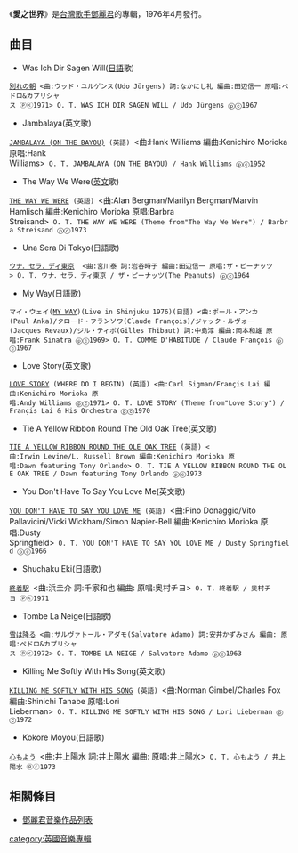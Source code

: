 
{{unreferenced|time=2011-04-19T09:37:54+00:00}}

{{Album infobox | <!-- See Wikipedia:WikiProject_Albums -->
|  Name        = 愛之世界
|  Type        = 專輯
|  Artist      = [[鄧麗君|鄧麗君]]
|  Cover       =
|  Released    = 1976年4月
|  Recorded    = 
|  Genre       = [[日/英語流行音樂|日/英語流行音樂]]
|  Length      = 
|  Label       = [[寶麗金|寶麗多]]
|  Number      =
|  Producer    = [[鄧錫泉|鄧錫泉]]
|  This album  = 愛之世界 <br />(1976)
|  Next album  = [[Greatest_Hits|Greatest Hits]]<br />(1977)
}}

《'''愛之世界'''》是[[台灣|台灣]][[歌手|歌手]][[鄧麗君|鄧麗君]]的專輯，1976年4月發行。

== 曲目 ==
*Was Ich Dir Sagen Will([[日語|日語]]歌)
 [[別れの朝|別れの朝]] <曲:ウッド・ユルゲンス(Udo Jürgens) 詞:なかにし礼 編曲:田辺信一 原唱:ペドロ&カプリシャス ⓟⓒ1971> O. T. WAS ICH DIR SAGEN WILL / Udo Jürgens ⓟⓒ1967

*Jambalaya(英文歌)
 [[JAMBALAYA_(ON_THE_BAYOU)|JAMBALAYA (ON THE BAYOU)]] (英語) <曲:Hank Williams 編曲:Kenichiro Morioka 原唱:Hank Williams> O. T. JAMBALAYA (ON THE BAYOU) / Hank Williams ⓟⓒ1952

*The Way We Were([[英文|英文]]歌)
 [[THE_WAY_WE_WERE|THE WAY WE WERE]] (英語) <曲:Alan Bergman/Marilyn Bergman/Marvin Hamlisch 編曲:Kenichiro Morioka 原唱:Barbra Streisand> O. T. THE WAY WE WERE (Theme from"The Way We Were") / Barbra Streisand ⓟⓒ1973

*Una Sera Di Tokyo(日語歌)
 [[ウナ．セラ．ディ東京|ウナ．セラ．ディ東京]]  <曲:宮川泰 詞:岩谷時子 編曲:田辺信一 原唱:ザ・ピーナッツ> O. T. ウナ．セラ．ディ東京 / ザ・ピーナッツ(The Peanuts) ⓟⓒ1964

*My Way(日語歌)
 マイ・ウェイ([[MY_WAY|MY WAY]])(Live in Shinjuku 1976)(日語) <曲:ポール・アンカ(Paul Anka)/クロード・フランソワ(Claude François)/ジャック・ルヴォー(Jacques Revaux)/ジル・ティボ(Gilles Thibaut) 詞:中島淳 編曲:岡本和雄 原唱:Frank Sinatra ⓟⓒ1969> O. T. COMME D'HABITUDE / Claude François ⓟⓒ1967

*Love Story(英文歌)
 [[LOVE_STORY|LOVE STORY]] (WHERE DO I BEGIN) (英語) <曲:Carl Sigman/Françis Lai 編曲:Kenichiro Morioka 原唱:Andy Williams ⓟⓒ1971> O. T. LOVE STORY (Theme from"Love Story") / Françis Lai & His Orchestra ⓟⓒ1970

*Tie A Yellow Ribbon Round The Old Oak Tree(英文歌)
 [[TIE_A_YELLOW_RIBBON_ROUND_THE_OLE_OAK_TREE|TIE A YELLOW RIBBON ROUND THE OLE OAK TREE]] (英語) <曲:Irwin Levine/L. Russell Brown 編曲:Kenichiro Morioka 原唱:Dawn featuring Tony Orlando> O. T. TIE A YELLOW RIBBON ROUND THE OLE OAK TREE / Dawn featuring Tony Orlando ⓟⓒ1973

*You Don't Have To Say You Love Me(英文歌)
 [[YOU_DON'T_HAVE_TO_SAY_YOU_LOVE_ME|YOU DON'T HAVE TO SAY YOU LOVE ME]] (英語) <曲:Pino Donaggio/Vito Pallavicini/Vicki Wickham/Simon Napier-Bell 編曲:Kenichiro Morioka 原唱:Dusty Springfield> O. T. YOU DON'T HAVE TO SAY YOU LOVE ME / Dusty Springfield ⓟⓒ1966

*Shuchaku Eki(日語歌)
 [[終着駅|終着駅]] <曲:浜圭介 詞:千家和也 編曲: 原唱:奥村チヨ> O. T. 終着駅 / 奥村チヨ ⓟⓒ1971

*Tombe La Neige(日語歌)
 [[雪は降る|雪は降る]] <曲:サルヴァトール・アダモ(Salvatore Adamo) 詞:安井かずみさん 編曲: 原唱:ペドロ&カプリシャス ⓟⓒ1972> O. T. TOMBE LA NEIGE / Salvatore Adamo ⓟⓒ1963

*Killing Me Softly With His Song(英文歌)
 [[KILLING_ME_SOFTLY_WITH_HIS_SONG|KILLING ME SOFTLY WITH HIS SONG]] (英語) <曲:Norman Gimbel/Charles Fox 編曲:Shinichi Tanabe 原唱:Lori Lieberman> O. T. KILLING ME SOFTLY WITH HIS SONG / Lori Lieberman ⓟⓒ1972

*Kokore Moyou(日語歌)
 [[心もよう|心もよう]] <曲:井上陽水 詞:井上陽水 編曲: 原唱:井上陽水> O. T. 心もよう / 井上陽水 ⓟⓒ1973

==相關條目==
*[[鄧麗君音樂作品列表|鄧麗君音樂作品列表]]

[[category:英國音樂專輯|category:英國音樂專輯]]